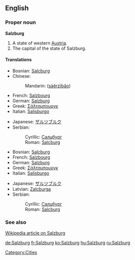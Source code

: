 ==English==

===Proper noun===
{{wikipedia}}
'''Salzburg'''

# A state of western [[Austria]].
# The capital of the state of Salzburg.

====Translations====
{{trans-top|state}}
*Bosnian: [[Salcburg]] {{m}}
*Chinese:
*:Mandarin: {{zh-ts|薩爾茲堡|萨尔茲堡}} ([[sà]][[ěr]][[zī]][[bǎo]])
*French: [[Salzbourg]]
*German: [[Salzburg#German|Salzburg]]
*Greek: [[Σάλτσμπουργκ]]
*Italian: [[Salisburgo]]
{{trans-mid}}
*Japanese: [[ザルツブルク]]
*Serbian:
*:Cyrillic: [[Салцбург]] {{m}}
*:Roman: [[Salcburg]] {{m}}
{{trans-bottom}}

{{trans-top|capital}}
*Bosnian: [[Salcburg]] {{m}}
*French: [[Salzbourg]]
*German: [[Salzburg#German|Salzburg]]
*Greek: [[Σάλτσμπουργκ]]
*Italian: [[Salisburgo]] {{f}}
{{trans-mid}}
*Japanese: [[ザルツブルク]]
*Latvian: [[Zalcburga]] {{f}}
*Serbian:
*:Cyrillic: [[Салцбург]] {{m}}
*:Roman: [[Salcburg]] {{m}}
{{trans-bottom}}

===See also===
[[w:Salzburg|Wikipedia article on Salzburg]]
[[Category:Cities]]

[[de:Salzburg]]
[[fr:Salzburg]]
[[ko:Salzburg]]
[[hu:Salzburg]]
[[ru:Salzburg]]